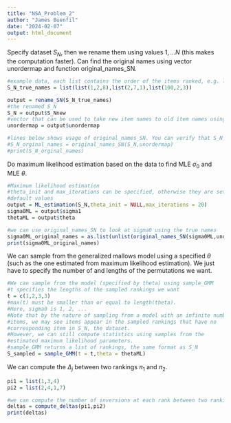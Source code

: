 ---
title: "NSA_Problem_2"
author: "James Buenfil"
date: "2024-02-07"
output: html_document
---


Specify dataset $S_N$, then we rename them using values $1, \ldots N$ (this makes the computation faster).
Can find the original names using vector unordermap and function original_names_SN.
```{r}
#example data, each list contains the order of the items ranked, e.g. list(2,4,1) means item 2 ranked first, item 4 ranked second, item 1 ranked third
S_N_true_names = list(list(1,2,8),list(2,7,1),list(100,2,3))

output = rename_SN(S_N_true_names)
#the renamed S_N
S_N = output$S_Nnew
#vector that can be used to take new item names to old item names using function "original_names_SN"
unordermap = output$unordermap

#lines below shows usage of original_names_SN. You can verify that S_N_orginal_names equals S_N_true_names
#S_N_orginal_names = original_names_SN(S_N,unordermap)
#print(S_N_orginal_names)

```


Do maximum likelihood estimation based on the data to find MLE $\sigma_0$ and MLE $\theta$.
```{r}
#Maximum likelihood estimation
#theta_init and max_iterations can be specified, otherwise they are set to
#default values
output = ML_estimation(S_N,theta_init = NULL,max_iterations = 20)
sigma0ML = output$sigma1
thetaML = output$theta

#we can use original_names_SN to look at sigma0 using the true names
sigma0ML_original_names = as.list(unlist(original_names_SN(sigma0ML,unordermap)))
print(sigma0ML_original_names)
```

We can sample from the generalized mallows model using a specified $\theta$ (such as the one estimated from maximum likelihood estimation). We just have to specify the number of and lengths of the permutations we want.
```{r}
#We can sample from the model (specified by theta) using sample_GMM
#t specifies the lengths of the sampled rankings we want
t = c(1,2,3,3)
#max(t) must be smaller than or equal to length(theta). 
#Here, sigma0 is 1, 2, ...
#Note that by the nature of sampling from a model with an infinite number of
#items, we may see items appear in the sampled rankings that have no
#corresponding item in S_N, the dataset.
#However, we can still compute statistics using samples from the
#estimated maximum likelihood parameters.
#sample_GMM returns a list of rankings, the same format as S_N
S_sampled = sample_GMM(t = t,theta = thetaML)
```

We can compute the $\Delta_j$ between two rankings $\pi_1$ and $\pi_2$.
```{r}
pi1 = list(1,3,4)
pi2 = list(2,4,1,7)

#we can compute the number of inversions at each rank between two rankings
deltas = compute_deltas(pi1,pi2)
print(deltas)
```

